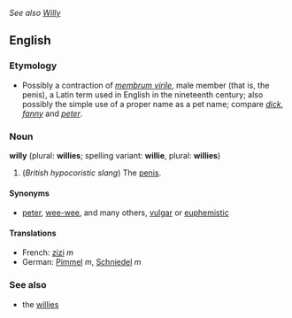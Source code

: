 ''See also [[Willy]]''
==English==
===Etymology===
*Possibly a contraction of {{L.}} ''[[membrum virile]]'', male member (that is, the penis), a Latin term used in English in the nineteenth century; also possibly the simple use of a proper name as a pet name; compare ''[[dick]]'', ''[[fanny]]'' and ''[[peter]]''.

===Noun===
'''willy''' (plural: '''willies'''; spelling variant: '''willie''', plural: '''willies''')

#(''British hypocoristic slang'') The [[penis]].

====Synonyms====
<!--note: add hypocoristic (childish) synonyms here rather than coarse/taboo slang or "proper" terms-->
*[[peter]], [[wee-wee]], and many others, [[vulgar]] or [[euphemistic]]

====Translations====
*French: [[zizi]] ''m''
*German: [[Pimmel]] ''m'', [[Schniedel]] ''m''

===See also===
*the [[willies]]